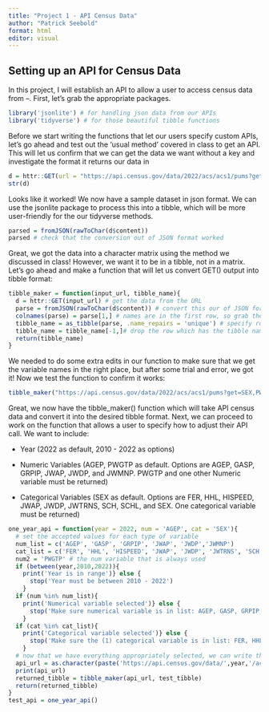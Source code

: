 ```yaml
---
title: "Project 1 - API Census Data"
author: "Patrick Seebold"
format: html
editor: visual
---
```


## Setting up an API for Census Data

In this project, I will establish an API to allow a user to access census data from –. First, let's grab the appropriate packages.

```r
library('jsonlite') # for handling json data from our APIs
library('tidyverse') # for those beautiful tibble functions
```

Before we start writing the functions that let our users specify custom APIs, let's go ahead and test out the 'usual method' covered in class to get an API. This will let us confirm that we can get the data we want without a key and investigate the format it returns our data in

```r
d = httr::GET(url = "https://api.census.gov/data/2022/acs/acs1/pums?get=SEX,PWGTP,MAR&SCHL=24")
str(d)
```

Looks like it worked! We now have a sample dataset in json format. We can use the jsonlite package to process this into a tibble, which will be more user-friendly for the our tidyverse methods.

```r
parsed = fromJSON(rawToChar(d$content))
parsed # check that the conversion out of JSON format worked
```

Great, we got the data into a character matrix using the method we discussed in class! However, we want it to be in a tibble, not in a matrix. Let's go ahead and make a function that will let us convert GET() output into tibble format:

```r
tibble_maker = function(input_url, tibble_name){
  d = httr::GET(input_url) # get the data from the URL
  parse = fromJSON(rawToChar(d$content)) # convert this our of JSON format
  colnames(parse) = parse[1,] # names are in the first row, so grab these
  tibble_name = as_tibble(parse, .name_repairs = 'unique') # specify rownames are in matrix
  tibble_name = tibble_name[-1,]# drop the row which has the tibble names in it
  return(tibble_name)
}

```

We needed to do some extra edits in our function to make sure that we get the variable names in the right place, but after some trial and error, we got it! Now we test the function to confirm it works:

```r
tibble_maker("https://api.census.gov/data/2022/acs/acs1/pums?get=SEX,PWGTP,MAR&SCHL=24", test_tibble)
```

Great, we now have the tibble_maker() function which will take API census data and convert it into the desired tibble format. Next, we can proceed to work on the function that allows a user to specify how to adjust their API call. We want to include:

-   Year (2022 as default, 2010 - 2022 as options)

-   Numeric Variables (AGEP, PWGTP as default. Options are AGEP, GASP, GRPIP, JWAP, JWDP, and JWMNP. PWGTP and one other Numeric variable must be returned)

-   Categorical Variables (SEX as default. Options are FER, HHL, HISPEED, JWAP, JWDP, JWTRNS, SCH, SCHL, and SEX. One categorical variable must be returned)

```r
one_year_api = function(year = 2022, num = 'AGEP', cat = 'SEX'){
  # set the accepted values for each type of variable
  num_list = c('AGEP', 'GASP', 'GRPIP', 'JWAP', 'JWDP','JWMNP') 
  cat_list = c('FER', 'HHL', 'HISPEED', 'JWAP', 'JWDP', 'JWTRNS', 'SCH', 'SCHL','SEX')
  num2 = 'PWGTP' # the num variable that is always used
  if (between(year,2010,2022)){
    print('Year is in range')} else {
      stop('Year must be between 2010 - 2022')
    }
  if (num %in% num_list){
    print('Numerical variable selected')} else {
      stop('Make sure numerical variable is in list: AGEP, GASP, GRPIP, JWAP, JWDP, JWMNP')
    }
  if (cat %in% cat_list){
    print('Categorical variable selected')} else {
      stop('Make sure the (1) categorical variable is in list: FER, HHL, HISPEED, JWAP, JWDP, JWTRNS, SCH, SCHL,SEX')
    }
  # now that we have everything appropriately selected, we can write the API call
  api_url = as.character(paste('https://api.census.gov/data/',year,'/acs/acs1/pums?get=',num,',',cat,',PWGTP', sep=''))
  print(api_url)
  returned_tibble = tibble_maker(api_url, test_tibble)
  return(returned_tibble)
}
test_api = one_year_api()


```
